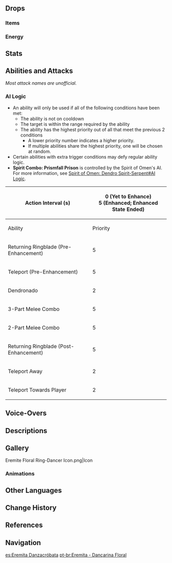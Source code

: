{{See also|Spirit of Omen: Dendro Spirit-Serpent}}
{{Enemy Infobox
|image    = Enemy Eremite Floral Ring-Dancer.png
|dmgtype  = Dendro
|weakpoint = yes
|family   = Other Human Factions
|group    = The Eremites
|type     = Common Enemies
|ability1 = Summoning
|voiceEN  = [[imdb:nm6212511|Daisy Guevara]]<ref>Twitter: [https://twitter.com/DaisyG_VA/status/1615782776808304640 EN VA Self Announcement]</ref>
|voiceJP  = [http://amuleto.jp/talents/watanabechihiro.html Watanabe Chihiro ({{ja|渡辺 千絢}})]<ref name="Watanabe Chihiro">Twitter: [https://twitter.com/w_chihiro00/status/1615708053625790465 JP VA Self Announcement]</ref>
}}
{{Enemy Intro}}

==Drops==
===Items===
{{Drops Table|type=The Eremites (High-Tier)}}

===Energy===
{{Energy Drops
|type  = Dendro
|hp1   = 75
|p1    = 1
|hp2   = 50
|p2    = 1
|hp3   = 25
|p3    = 1
|hp4   = 0
|p4    = 1
}}

==Stats==
{{Enemy Stats
|phys_res     = -20%

|res2         = Enhanced
|resglobal2   = 60%
|phys_res2    = 40%

|res3         = Stunned
|phys_res3    = -20%
|dendro_res3  = -50%

|hp_ratio     = 5
|hp_type      = 2
|atk_ratio    = 4
|atk_type     = 2
}}

==Abilities and Attacks==
''Most attack names are unofficial.''
{{Enemy Attacks
|name_1      = Melee Combo
|desc_1      = Performs a 2-part or 3-part combo with her chakram, dealing '''80% ATK''', '''100% ATK''', '''35% ATK × 3''' as {{Color|Dendro DMG}}.
|caption_1   = 2-Part
|file_1_2    = Eremite Floral Ring-Dancer Melee Combo 2
|caption_1_2 = 3-Part

|name_2      = Dendronado
|desc_2      = Summons 2 chakrams to orbit herself, dealing '''35% ATK''' as {{Color|Dendro DMG}} on hit.

|name_3      = Returning Ringblade
|desc_3      = Throws her chakram at the player, which travels a certain distance before returning, dealing '''80% ATK''' as {{Color|Dendro DMG}} on hit.

|name_4      = Teleport
|desc_4      = If not in the '''Enhanced State''', teleports to the player's location and performs a single slash, dealing '''100% ATK''' as {{Color|Dendro DMG}}. If in the '''Enhanced State''', teleports to approach or move away from the player but does not attack.

|name_5      = Enhanced State
|desc_5      = When the Eremite Floral Ring-Dancer's [[HP]] is lower than '''70%''' (or immediately upon entering combat in the [[Spiral Abyss]]), she will enter an enhanced state by summoning a [[Spirit of Omen: Dendro Spirit-Serpent]] to assist in battle, gaining increased [[RES]] and high [[Interruption Resistance]].<br /><br />When the Spirit of Omen: Dendro Spirit-Serpent is defeated, the enhanced state will end, and the Eremite Floral Ring-Dancer will take {{Color|True Dendro DMG}} equal to '''37.5%''' of her current [[HP]], then becomes stunned for 10 seconds with decreased [[Dendro RES]]. An Eremite Floral Ring-Dancer can only enter her enhanced state once.

|name_6      = Spirit Combo: Prismfall Prison
|desc_6      = The Eremite Floral Ring-Dancer forms a barrier that traps players inside, while the Spirit of Omen: Dendro Spirit-Serpent conjures 6 prisms before firing them at the player, each dealing '''30% Spirit's ATK''' as {{Color|Dendro DMG}}.
|file_6      = Eremite Floral Ring-Dancer Spirit Combo Prismfall Prison
|strat_6     = It is possible to run out of the barrier's coverage before it is created.
}}

===AI Logic===
{{See also|Cooldown#Enemy Cooldowns}}
* An ability will only be used if all of the following conditions have been met:
** The ability is not on cooldown
** The target is within the range required by the ability
** The ability has the highest priority out of all that meet the previous 2 conditions
*** A lower priority number indicates a higher priority.
*** If multiple abilities share the highest priority, one will be chosen at random.
* Certain abilities with extra trigger conditions may defy regular ability logic.
* '''Spirit Combo: Prismfall Prison''' is controlled by the Spirit of Omen's AI. For more information, see [[Spirit of Omen: Dendro Spirit-Serpent#AI Logic]].
{| class="wikitable"
! Action Interval (s)
| colspan="7" | 0 (Yet to Enhance)<br />5 (Enhanced; Enhanced State Ended)
|-
! Ability !! Priority !! Range Req. (m) !! style="width:80px" | CD (s) !! Initial CD (s) !! Shared CD (s) !! Triggers Act. Int. !! Ignores Act. Int. !! State Req.
|-
| Returning Ringblade (Pre-Enhancement) || 5 || 5–16 || 5–7 || 3 || — || {{Check|yes}} || {{Check|no}} || Yet To Enhance
|-
| Teleport (Pre-Enhancement) || 5 || 7–25 || 10–13 || 5–8 || — || {{Check|no}} || {{Check|yes}} || Yet To Enhance
|-
| Dendronado || 2 || 0–8 || 15–17 || 5 || rowspan="4" | 3 || {{Check|yes}} || {{Check|no}} || Yet To Enhance
|-
| 3-Part Melee Combo || 5 || 0–5 || 10–12 || 0 || {{Check|yes}} || {{Check|no}} || Yet To Enhance
|-
| 2-Part Melee Combo || 5 || 0–5 || 5–7 || 0 || {{Check|yes}} || {{Check|no}} || Yet To Enhance; Enhanced; Enhanced State Ended
|-
| Returning Ringblade (Post-Enhancement) || 5 || 0–16 || 6–8 || 0 || {{Check|yes}} || {{Check|no}} || Enhanced; Enhanced State Ended
|-
| Teleport Away || 2 || 0–3 || 10–13 || 5–8 || — || {{Check|yes}} || {{Check|no}} || Enhanced; Enhanced State Ended
|-
| Teleport Towards Player || 2 || 20–50 || 10–13 || 5–8 || — || {{Check|yes}} || {{Check|no}} || Enhanced; Enhanced State Ended
|}

==Voice-Overs==
{{VO/Enemy
|enemy                   = Eremite Floral Ring-Dancer
|vo_01_00_title          = Spotting the Player
|vo_01_01_file           = VO {lang}{name} - Care For A Dance.ogg
|vo_01_01_tx_en          = Care for a dance?
|vo_01_01_tx_zh          = 你也想和我共舞吗？
|vo_01_01_rm_zh          = Nǐ yě xiǎng hé wǒ gòngwǔ ma?
|vo_01_01_tx_ja          = あなたも一緒に踊りたいの？
|vo_01_01_rm_ja          = Anata mo issho ni odoritai no?
|vo_01_01_tx_ko          = 너도 나와 같이 춤추고 싶니?
|vo_01_01_rm_ko          = Neodo nawa gachi chumchugo simni?

|vo_02_00_title          = Returning Ringblade
|vo_02_01_file           = VO {lang}{name} - Catch This.ogg
|vo_02_01_tx_en          = Catch this!
|vo_02_01_tx_zh          = 接住这个！
|vo_02_01_rm_zh          = Jiē zhù zhège!
|vo_02_01_tx_ja          = これはどうかな。
|vo_02_01_rm_ja          = Kore wa dou ka na.
|vo_02_01_tx_ko          = 받아봐!
|vo_02_01_rm_ko          = Badabwa!

|vo_03_00_title          = Dendronado
|vo_03_01_file           = VO {lang}{name} - Dendronado.ogg
|vo_03_01_tx_en          = &nbsp;
|vo_03_01_tx_zh          = &nbsp;
|vo_03_01_rm_zh          = 
|vo_03_01_tx_ja          = 行くよ。
|vo_03_01_rm_ja          = Iku yo.
|vo_03_01_tx_ko          = &nbsp;
|vo_03_01_rm_ko          = 

|vo_04_00_title          = Melee Combo
|vo_04_01_tx_en          = {{A|VO Eremite Floral Ring-Dancer - Melee Combo 1.ogg}} {{A|VO Eremite Floral Ring-Dancer - Melee Combo 2.ogg}}
|vo_04_01_tx_zh          = {{A|VO ZH Eremite Floral Ring-Dancer - Melee Combo 1.ogg}} {{A|VO ZH Eremite Floral Ring-Dancer - Melee Combo 2.ogg}} |vo_04_01_tx_ja          = {{A|VO JA Eremite Floral Ring-Dancer - Melee Combo 1.ogg}} {{A|VO JA Eremite Floral Ring-Dancer - Melee Combo 2.ogg}}
|vo_04_01_tx_ko          = {{A|VO KO Eremite Floral Ring-Dancer - Melee Combo 1.ogg}} {{A|VO KO Eremite Floral Ring-Dancer - Melee Combo 2.ogg}}

|vo_05_00_title          = Enhanced State
|vo_05_01_file           = VO {lang}{name} - Dance With Me.ogg
|vo_05_01_tx_en          = Dance with me!
|vo_05_01_tx_zh          = 一同起舞吧！
|vo_05_01_rm_zh          = Yītóng qǐwǔ ba!
|vo_05_01_tx_ja          = 一緒に踊りましょう！
|vo_05_01_rm_ja          = Issho ni odorimashou!
|vo_05_01_tx_ko          = 함께 춤춰볼까?
|vo_05_01_rm_ko          = Hamkke chumchwobolkka?

|vo_06_00_title          = Spirit Combo: Prismfall Prison
|vo_06_01_file           = VO {lang}{name} - The Show Has Only Just Begun.ogg
|vo_06_01_tx_en          = The show has only just begun!
|vo_06_01_tx_zh          = 才刚开场呢！
|vo_06_01_rm_zh          = Cái gāng kāichǎng ne!
|vo_06_01_tx_ja          = 開演したばかりだよ！
|vo_06_01_rm_ja          = Kaien shita bakari da yo!
|vo_06_01_tx_ko          = 이건 시작에 불과하다고!
|vo_06_01_rm_ko          = Igeon sijage bulgwahadago!

|vo_06_02_file           = VO {lang}{name} - Be A Good Audience Wont You.ogg
|vo_06_02_tx_en          = Be a good audience, won't you?
|vo_06_02_tx_zh          = 做个好观众。
|vo_06_02_rm_zh          = Zuò ge hǎo guānzhòng.
|vo_06_02_tx_ja          = いい観客になってね！
|vo_06_02_rm_ja          = Ii kankyaku ni natte ne!
|vo_06_02_tx_ko          = 얌전한 관객이 돼야지
|vo_06_02_rm_ko          = Yamjeonhan gwan'gaegi dwaeyaji

|vo_07_00_title          = Teleport
|vo_07_01_file           = VO {lang}{name} - Think Fast.ogg
|vo_07_01_tx_en          = Think fast!
|vo_07_01_tx_zh          = 步伐要轻快。
|vo_07_01_rm_zh          = Bùfá yào qīngkuài.
|vo_07_01_tx_ja          = ステップは軽快に。
|vo_07_01_rm_ja          = Suteppu wa keikai ni.
|vo_07_01_tx_ko          = 스텝은 가벼워야 해!
|vo_07_01_rm_ko          = Seutebeun gabyeowoya hae!

|vo_08_00_title          = Staggered
|vo_08_01_tx_en          = {{A|VO Eremite Floral Ring-Dancer - Hit Taken 1.ogg}} {{A|VO Eremite Floral Ring-Dancer - Hit Taken 2.ogg}} {{A|VO Eremite Floral Ring-Dancer - Hit Taken 3.ogg}}
|vo_08_01_tx_zh          = {{A|VO ZH Eremite Floral Ring-Dancer - Hit Taken 1.ogg}} {{A|VO ZH Eremite Floral Ring-Dancer - Hit Taken 2.ogg}} {{A|VO ZH Eremite Floral Ring-Dancer - Hit Taken 3.ogg}}
|vo_08_01_tx_ja          = {{A|VO JA Eremite Floral Ring-Dancer - Hit Taken 1.ogg}} {{A|VO JA Eremite Floral Ring-Dancer - Hit Taken 2.ogg}} {{A|VO JA Eremite Floral Ring-Dancer - Hit Taken 3.ogg}}
|vo_08_01_tx_ko          = {{A|VO KO Eremite Floral Ring-Dancer - Hit Taken 1.ogg}} {{A|VO KO Eremite Floral Ring-Dancer - Hit Taken 2.ogg}} {{A|VO KO Eremite Floral Ring-Dancer - Hit Taken 3.ogg}}

|vo_09_00_title          = Stunned
|vo_09_01_file           = VO {lang}{name} - Im Not Done Yet.ogg
|vo_09_01_tx_en          = I'm... not done yet!
|vo_09_01_tx_zh          = 我…还没有…
|vo_09_01_rm_zh          = Wǒ... hái méiyǒu...
|vo_09_01_tx_ja          = まだまだ…これから…
|vo_09_01_rm_ja          = Madamada... kore kara...
|vo_09_01_tx_ko          = 아니… 아직이야…
|vo_09_01_rm_ko          = Ani... ajigiya...

|vo_10_00_title          = Defeated
|vo_10_01_file           = VO {lang}{name} - The Curtain Falls.ogg
|vo_10_01_tx_en          = The curtain... falls...
|vo_10_01_tx_zh          = 落幕了…
|vo_10_01_rm_zh          = Luòmùle...
|vo_10_01_tx_ja          = 終演…だね…
|vo_10_01_rm_ja          = Shuuen... da ne...
|vo_10_01_tx_ko          = 막이… 내렸군…
|vo_10_01_rm_ko          = Magi... naeryeotgun...

|vo_10_02_file           = VO {lang}{name} - At Least You Are Here To Watch.ogg
|vo_10_02_tx_en          = At least... you are here to watch...
|vo_10_02_tx_zh          = 至少有个观众…
|vo_10_02_rm_zh          = Zhìshǎo yǒu ge guānzhòng...
|vo_10_02_tx_ja          = 少なくとも…観客はいたから…
|vo_10_02_rm_ja          = Sukunakutomo... kankyaku wa ita kara...
|vo_10_02_tx_ko          = 적어도… 관객 한 명은 있네…
|vo_10_02_rm_ko          = Jeogeodo... gwan'gaek han myeong'eun inne...
}}

==Descriptions==
{{Description|A person hailing from the loosely-organized mercenary bands of the desert. They will work for anyone as long as the pay is good.<br />The children of the desert have a rich tradition of song and dance. Originally used to praise and serve the gods, the crafts were later adapted for battle and the seduction of kings. Many tales of the sands feature dancers who murdered kings relaxed in their beds or standing atop high towers. Even though all such gods and kings have now faded into the flowing sands, the memory of dance yet persists in the desert-dwellers' veins.<br />Ominous, fragmented spirits are sealed within the weapons they use, awakening in moments of peril. Once these weapons awaken, they can only be silenced by the cries of the vanquished — whether that be their wielders or their wielders' foes.|[[Archive]]}}

==Gallery==
<gallery>
Eremite Floral Ring-Dancer Icon.png|Icon
</gallery>

===Animations===
{{Preview
|file1    = Eremite Floral Ring-Dancer Swinging
|caption1 = Swinging
}}

==Other Languages==
{{Other Languages
|en      = Eremite Floral Ring-Dancer
|zhs     = 镀金旅团・叶轮舞者
|zhs_rm  = Dùjīn Lǚtuán - Yèlún Wǔzhě
|zht     = 鍍金旅團・葉輪舞者
|zht_rm  = Dùjīn Lǚtuán - Yèlún Wǔzhě
|zh_tl   = {{Lex|Eremite|zh}} - Leaf-Ring Dancer
|ja      = エルマイト旅団・フローラルリングダンサー
|ja_rm   = Eremaito Ryodan - Furooraru Ringu Dansaa
|ja_tl   = {{Lex|Eremite|ja}} - Floral Ring Dancer
|ko      = {{tt|도금|鍍金}} {{tt|여단|旅團}}・풀고리 무용수
|ko_tl   = {{Lex|Eremite|ko}} - Grass-Ring Dancer
|es      = Eremita Danzacróbata
|es_tl   = Eremite Acrobatic Dancer
|fr      = Pirouettière florale des Érémites
|fr_tl   = Floral Pirouettewoman of the Eremites
|ru      = Пустынник: Танцовщица лиственного круга
|ru_tl   = {{Lex|Eremite|ru}}: Leaf Circle Dancer
|th      = Eremite Floral Ring-Dancer
|vi      = Eremite Diệp Luân Vũ Giả
|vi_tl   = 
|de      = Goldbrigade – Blumentänzer
|de_tl   = {{Lex|Eremite|de}} - Flower Dancer
|id      = Eremite Floral Ring-Dancer
|pt      = Eremita - Dançarina Floral
|pt_tl   = 
|tr      = Münzevi Yaprak Tacı Dansçısı
|tr_tl   = 
|it      = Eremita danzatrice di spade dell'Anello floreale
|it_tl   = Eremite Dancer of Swords of the Floral Ring
}}

==Change History==
{{Change History|3.4}}

==References==
{{Reflist}}

==Navigation==
{{Enemy Navbox|Common}}

[[es:Eremita Danzacróbata]]
[[pt-br:Eremita - Dançarina Floral]]